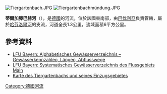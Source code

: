 {{Coord|49|58|4.92|N|9|23|51.10|E|display=title}}
[[Image:Tiergartenbach.JPG|right]]
[[Image:Tiergartenbachmündung.JPG|right]]

'''蒂爾加滕巴赫河'''（{{lang-de|Tiergartenbach}}），是[[德國|德國]]的河流，位於該國東南部，由[[巴伐利亞|巴伐利亞]]負責管轄，屬於[[哈芬洛爾河|哈芬洛爾河]]的支流，河道全長1.3公里，流域面積6平方公里。

==參考資料==
* [https://www.lfu.bayern.de/wasser/gewaesserverzeichnisse/doc/tab_gew_name.xls LFU Bayern: Alphabetisches Gewässerverzeichnis – Gewässerkennzahlen, Längen, Abflusswege]
* [https://www.lfu.bayern.de/wasser/gewaesserverzeichnisse/doc/tab24.pdf LFU Bayern: Systematisches Gewässerverzeichnis des Flussgebiets Main]
* [http://geoportal.bayern.de/bayernatlas/default?lon=4313236.0&lat=5540632.0&zoom=10&base=951 Karte des Tiergartenbachs und seines Einzugsgebietes] 

{{Germany-geo-stub}}
[[Category:德國河流|Category:德國河流]]